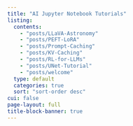 ```yaml
---
title: "AI Jupyter Notebook Tutorials"
listing:
  contents:
    - "posts/LLaVA-Astronomy"
    - "posts/PEFT-LoRA"
    - "posts/Prompt-Caching" 
    - "posts/KV-Caching"
    - "posts/RL-for-LLMs"
    - "posts/UNet-Tutorial"
    - "posts/welcome"
  type: default
  categories: true
  sort: "sort-order desc"
cui: false
page-layout: full
title-block-banner: true
---
```

